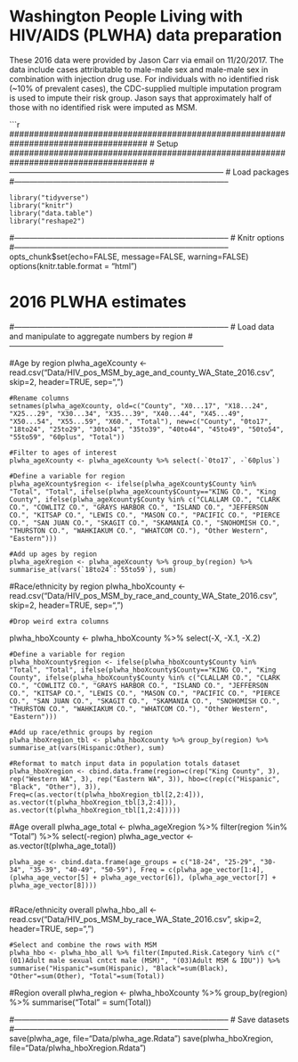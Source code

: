 # Washington People Living with HIV/AIDS (PLWHA) data preparation
These 2016 data were provided by Jason Carr via email on 11/20/2017. The data include cases attributable to male-male sex and male-male sex in combination with injection drug use. For individuals with no identified risk (~10% of prevalent cases), the CDC-supplied multiple imputation program is used to impute their risk group. Jason says that approximately half of those with no identified risk were imputed as MSM.

```r
####################################################################################
# Setup
####################################################################################
#-----------------------------------------------------------------------------------
# Load packages
#-----------------------------------------------------------------------------------

    library("tidyverse")
    library("knitr")
    library("data.table")
    library("reshape2")

#-----------------------------------------------------------------------------------
# Knitr options
#-----------------------------------------------------------------------------------
opts_chunk$set(echo=FALSE, message=FALSE, warning=FALSE)
options(knitr.table.format = "html") 

####################################################################################
# 2016 PLWHA estimates
####################################################################################
#-----------------------------------------------------------------------------------
# Load data and manipulate to aggregate numbers by region
#-----------------------------------------------------------------------------------

#Age by region
    plwha_ageXcounty <- read.csv("Data/HIV_pos_MSM_by_age_and_county_WA_State_2016.csv", skip=2, header=TRUE, sep=",")
    
    #Rename columns
    setnames(plwha_ageXcounty, old=c("County", "X0...17", "X18...24", "X25...29", "X30...34", "X35...39", "X40...44", "X45...49", "X50...54", "X55...59", "X60.", "Total"), new=c("County", "0to17", "18to24", "25to29", "30to34", "35to39", "40to44", "45to49", "50to54", "55to59", "60plus", "Total"))
    
    #Filter to ages of interest
    plwha_ageXcounty <- plwha_ageXcounty %>% select(-`0to17`, -`60plus`)
    
    #Define a variable for region
    plwha_ageXcounty$region <- ifelse(plwha_ageXcounty$County %in% "Total", "Total", ifelse(plwha_ageXcounty$County=="KING CO.", "King County", ifelse(plwha_ageXcounty$County %in% c("CLALLAM CO.", "CLARK CO.", "COWLITZ CO.", "GRAYS HARBOR CO.", "ISLAND CO.", "JEFFERSON CO.", "KITSAP CO.", "LEWIS CO.", "MASON CO.", "PACIFIC CO.", "PIERCE CO.", "SAN JUAN CO.", "SKAGIT CO.", "SKAMANIA CO.", "SNOHOMISH CO.", "THURSTON CO.", "WAHKIAKUM CO.", "WHATCOM CO."), "Other Western", "Eastern")))
    
    #Add up ages by region
    plwha_ageXregion <- plwha_ageXcounty %>% group_by(region) %>% summarise_at(vars(`18to24`:`55to59`), sum)
    
#Race/ethnicity by region
    plwha_hboXcounty <- read.csv("Data/HIV_pos_MSM_by_race_and_county_WA_State_2016.csv", skip=2, header=TRUE, sep=",")
    
    #Drop weird extra columns
   plwha_hboXcounty <- plwha_hboXcounty %>% select(-X, -X.1, -X.2)
    
    #Define a variable for region
    plwha_hboXcounty$region <- ifelse(plwha_hboXcounty$County %in% "Total", "Total", ifelse(plwha_hboXcounty$County=="KING CO.", "King County", ifelse(plwha_hboXcounty$County %in% c("CLALLAM CO.", "CLARK CO.", "COWLITZ CO.", "GRAYS HARBOR CO.", "ISLAND CO.", "JEFFERSON CO.", "KITSAP CO.", "LEWIS CO.", "MASON CO.", "PACIFIC CO.", "PIERCE CO.", "SAN JUAN CO.", "SKAGIT CO.", "SKAMANIA CO.", "SNOHOMISH CO.", "THURSTON CO.", "WAHKIAKUM CO.", "WHATCOM CO."), "Other Western", "Eastern")))
    
    #Add up race/ethnic groups by region
    plwha_hboXregion_tbl <- plwha_hboXcounty %>% group_by(region) %>% summarise_at(vars(Hispanic:Other), sum)
    
    #Reformat to match input data in population totals dataset
    plwha_hboXregion <- cbind.data.frame(region=c(rep("King County", 3), rep("Western WA", 3), rep("Eastern WA", 3)), hbo=c(rep(c("Hispanic", "Black", "Other"), 3)), Freq=c(as.vector(t(plwha_hboXregion_tbl[2,2:4])), as.vector(t(plwha_hboXregion_tbl[3,2:4])), as.vector(t(plwha_hboXregion_tbl[1,2:4]))))

#Age overall
    plwha_age_total <- plwha_ageXregion %>% filter(region %in% "Total") %>% select(-region)
    plwha_age_vector <- as.vector(t(plwha_age_total))
    
    plwha_age <- cbind.data.frame(age_groups = c("18-24", "25-29", "30-34", "35-39", "40-49", "50-59"), Freq = c(plwha_age_vector[1:4], (plwha_age_vector[5] + plwha_age_vector[6]), (plwha_age_vector[7] + plwha_age_vector[8])))
        
#Race/ethnicity overall
    plwha_hbo_all <- read.csv("Data/HIV_pos_MSM_by_race_WA_State_2016.csv", skip=2, header=TRUE, sep=",")
    
    #Select and combine the rows with MSM
    plwha_hbo <- plwha_hbo_all %>% filter(Imputed.Risk.Category %in% c("(01)Adult male sexual cntct male (MSM)", "(03)Adult MSM & IDU")) %>% summarise("Hispanic"=sum(Hispanic), "Black"=sum(Black), "Other"=sum(Other), "Total"=sum(Total))

#Region overall
    plwha_region <- plwha_hboXcounty %>% group_by(region) %>% summarise("Total" = sum(Total))
    

#-----------------------------------------------------------------------------------
# Save datasets
#-----------------------------------------------------------------------------------
    save(plwha_age, file="Data/plwha_age.Rdata")
    save(plwha_hboXregion, file="Data/plwha_hboXregion.Rdata")

